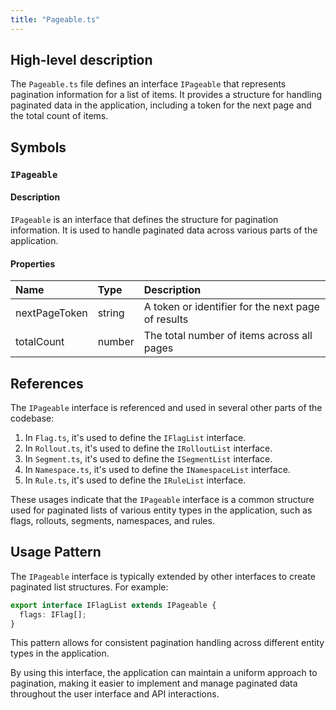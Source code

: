```yaml
---
title: "Pageable.ts"
---
```


## High-level description
The `Pageable.ts` file defines an interface `IPageable` that represents pagination information for a list of items. It provides a structure for handling paginated data in the application, including a token for the next page and the total count of items.

## Symbols

### `IPageable`
#### Description
`IPageable` is an interface that defines the structure for pagination information. It is used to handle paginated data across various parts of the application.

#### Properties
| Name | Type | Description |
|:-----|:-----|:------------|
| nextPageToken | string | A token or identifier for the next page of results |
| totalCount | number | The total number of items across all pages |

## References
The `IPageable` interface is referenced and used in several other parts of the codebase:

1. In `Flag.ts`, it's used to define the `IFlagList` interface.
2. In `Rollout.ts`, it's used to define the `IRolloutList` interface.
3. In `Segment.ts`, it's used to define the `ISegmentList` interface.
4. In `Namespace.ts`, it's used to define the `INamespaceList` interface.
5. In `Rule.ts`, it's used to define the `IRuleList` interface.

These usages indicate that the `IPageable` interface is a common structure used for paginated lists of various entity types in the application, such as flags, rollouts, segments, namespaces, and rules.

## Usage Pattern
The `IPageable` interface is typically extended by other interfaces to create paginated list structures. For example:

```typescript
export interface IFlagList extends IPageable {
  flags: IFlag[];
}
```

This pattern allows for consistent pagination handling across different entity types in the application.

By using this interface, the application can maintain a uniform approach to pagination, making it easier to implement and manage paginated data throughout the user interface and API interactions.